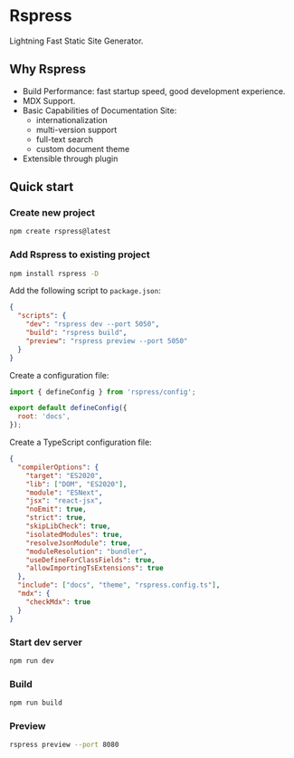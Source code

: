 # Rspress

Lightning Fast Static Site Generator.

## Why Rspress

- Build Performance: fast startup speed, good development experience.
- MDX Support.
- Basic Capabilities of Documentation Site: 
  - internationalization
  - multi-version support
  - full-text search
  - custom document theme
- Extensible through plugin


## Quick start

### Create new project

```sh
npm create rspress@latest
```


### Add Rspress to existing project

```sh npm2yarn
npm install rspress -D
```

Add the following script to `package.json`:

```json title="package.json"
{
  "scripts": {
    "dev": "rspress dev --port 5050",
    "build": "rspress build",
    "preview": "rspress preview --port 5050"
  }
}
```

Create a configuration file:

```js title="rspress.config.ts"
import { defineConfig } from 'rspress/config';

export default defineConfig({
  root: 'docs',
});
```

Create a TypeScript configuration file:

```json title="tsconfig.json"
{
  "compilerOptions": {
    "target": "ES2020",
    "lib": ["DOM", "ES2020"],
    "module": "ESNext",
    "jsx": "react-jsx",
    "noEmit": true,
    "strict": true,
    "skipLibCheck": true,
    "isolatedModules": true,
    "resolveJsonModule": true,
    "moduleResolution": "bundler",
    "useDefineForClassFields": true,
    "allowImportingTsExtensions": true
  },
  "include": ["docs", "theme", "rspress.config.ts"],
  "mdx": {
    "checkMdx": true
  }
}
```

### Start dev server

```sh
npm run dev
```


### Build

```sh
npm run build
```

### Preview

```sh
rspress preview --port 8080
```
